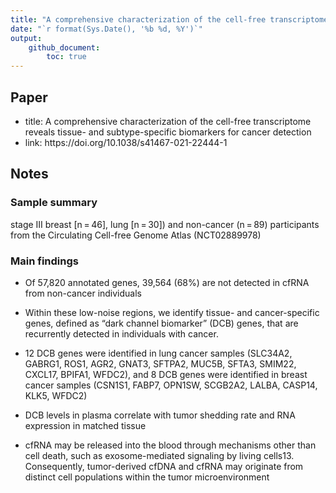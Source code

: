 ```yaml
---
title: "A comprehensive characterization of the cell-free transcriptome reveals tissue- and subtype-specific biomarkers for cancer detection"
date: "`r format(Sys.Date(), '%b %d, %Y')`"
output:
    github_document:
        toc: true
---
```


## Paper

- title: A comprehensive characterization of the cell-free transcriptome reveals tissue- and subtype-specific biomarkers for cancer detection
- link: https://doi.org/10.1038/s41467-021-22444-1

## Notes

### Sample summary

stage III breast [n = 46], lung [n = 30]) and non-cancer (n = 89) participants from the Circulating Cell-free Genome Atlas (NCT02889978)

### Main findings

- Of 57,820 annotated genes, 39,564 (68%) are not detected in cfRNA from non-cancer individuals

- Within these low-noise regions, we identify tissue- and cancer-specific genes, defined as “dark channel biomarker” (DCB) genes, that are recurrently detected in individuals with cancer.

- 12 DCB genes were identified in lung cancer samples (SLC34A2, GABRG1, ROS1, AGR2, GNAT3, SFTPA2, MUC5B, SFTA3, SMIM22, CXCL17, BPIFA1, WFDC2), and 8 DCB genes were identified in breast cancer samples (CSN1S1, FABP7, OPN1SW, SCGB2A2, LALBA, CASP14, KLK5, WFDC2)

- DCB levels in plasma correlate with tumor shedding rate and RNA expression in matched tissue

- cfRNA may be released into the blood through mechanisms other than cell death, such as exosome-mediated signaling by living cells13. Consequently, tumor-derived cfDNA and cfRNA may originate from distinct cell populations within the tumor microenvironment

